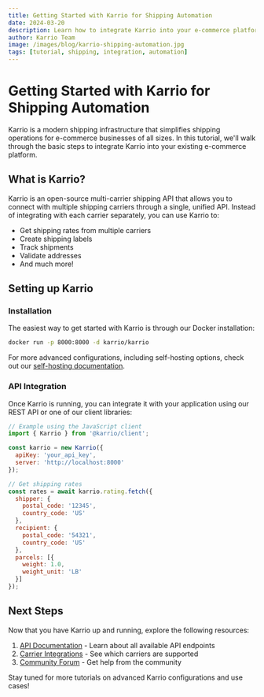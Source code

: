 ```yaml
---
title: Getting Started with Karrio for Shipping Automation
date: 2024-03-20
description: Learn how to integrate Karrio into your e-commerce platform to automate your shipping operations
author: Karrio Team
image: /images/blog/karrio-shipping-automation.jpg
tags: [tutorial, shipping, integration, automation]
---
```


# Getting Started with Karrio for Shipping Automation

Karrio is a modern shipping infrastructure that simplifies shipping operations for e-commerce businesses of all sizes. In this tutorial, we'll walk through the basic steps to integrate Karrio into your existing e-commerce platform.

## What is Karrio?

Karrio is an open-source multi-carrier shipping API that allows you to connect with multiple shipping carriers through a single, unified API. Instead of integrating with each carrier separately, you can use Karrio to:

- Get shipping rates from multiple carriers
- Create shipping labels
- Track shipments
- Validate addresses
- And much more!

## Setting up Karrio

### Installation

The easiest way to get started with Karrio is through our Docker installation:

```bash
docker run -p 8000:8000 -d karrio/karrio
```

For more advanced configurations, including self-hosting options, check out our [self-hosting documentation](/docs/self-hosting).

### API Integration

Once Karrio is running, you can integrate it with your application using our REST API or one of our client libraries:

```javascript
// Example using the JavaScript client
import { Karrio } from '@karrio/client';

const karrio = new Karrio({
  apiKey: 'your_api_key',
  server: 'http://localhost:8000'
});

// Get shipping rates
const rates = await karrio.rating.fetch({
  shipper: {
    postal_code: '12345',
    country_code: 'US'
  },
  recipient: {
    postal_code: '54321',
    country_code: 'US'
  },
  parcels: [{
    weight: 1.0,
    weight_unit: 'LB'
  }]
});
```

## Next Steps

Now that you have Karrio up and running, explore the following resources:

1. [API Documentation](/docs/api) - Learn about all available API endpoints
2. [Carrier Integrations](/docs/carriers) - See which carriers are supported
3. [Community Forum](https://community.karrio.io) - Get help from the community

Stay tuned for more tutorials on advanced Karrio configurations and use cases!
